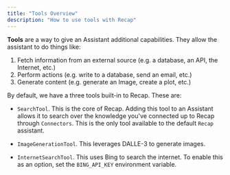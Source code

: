 ```yaml
---
title: "Tools Overview"
description: "How to use tools with Recap"
---
```


**Tools** are a way to give an Assistant additional capabilities. They allow the assistant to do things like:

1. Fetch information from an external source (e.g. a database, an API, the Internet, etc.)
2. Perform actions (e.g. write to a database, send an email, etc.)
3. Generate content (e.g. generate an Image, create a plot, etc.)

By default, we have a three tools built-in to Recap. These are:

- `SearchTool`. This is the core of Recap. Adding this tool to an Assistant allows 
it to search over the knowledge you've connected up to Recap through `Connectors`. 
This is the only tool available to the default `Recap` assistant.

- `ImageGenerationTool`. This leverages DALLE-3 to generate images.

- `InternetSearchTool`. This uses Bing to search the internet. To enable this as an option, set the `BING_API_KEY` environment variable.